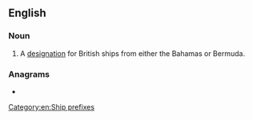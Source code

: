 ==English==
{{wikipedia|Her Majesty's Ship}}

===Noun===
{{head|en|noun}}

# {{init of|en|{{1|his}}/{{1|her}} {{1|majesty}}'s [[Bahamian]] {{1|ship}}}} A [[designation]] for British ships from either the Bahamas or Bermuda.

===Anagrams===
* {{anagrams|en|a=bhms|HBMS|SMBH}}

[[Category:en:Ship prefixes]]